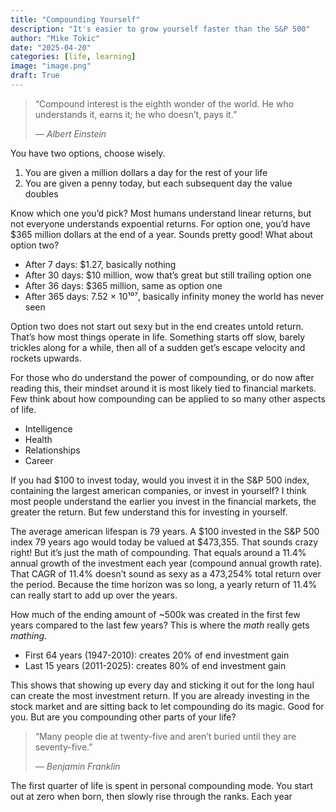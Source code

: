 ```yaml
---
title: "Compounding Yourself"
description: "It's easier to grow yourself faster than the S&P 500"
author: "Mike Tokic"
date: "2025-04-20"
categories: [life, learning]
image: "image.png"
draft: True
---
```


> “Compound interest is the eighth wonder of the world. He who understands it, earns it; he who doesn't, pays it.”
>
> — *Albert Einstein*

You have two options, choose wisely. 

1. You are given a million dollars a day for the rest of your life
2. You are given a penny today, but each subsequent day the value doubles

Know which one you'd pick? Most humans understand linear returns, but not everyone understands expoential returns. For option one, you'd have $365 million dollars at the end of a year. Sounds pretty good! What about option two? 

- After 7 days: $1.27, basically nothing
- After 30 days: $10 million, wow that's great but still trailing option one
- After 36 days: $365 million, same as option one 
- After 365 days: 7.52 × 10¹⁰⁷, basically infinity money the world has never seen

Option two does not start out sexy but in the end creates untold return. That's how most things operate in life. Something starts off slow, barely trickles along for a while, then all of a sudden get's escape velocity and rockets upwards. 

For those who do understand the power of compounding, or do now after reading this, their mindset around it is most likely tied to financial markets. Few think about how compounding can be applied to so many other aspects of life. 

- Intelligence
- Health
- Relationships 
- Career 

If you had $100 to invest today, would you invest it in the S&P 500 index, containing the largest american companies, or invest in yourself? I think most people understand the earlier you invest in the financial markets, the greater the return. But few understand this for investing in yourself. 

The average american lifespan is 79 years. A $100 invested in the S&P 500 index 79 years ago would today be valued at $473,355. That sounds crazy right! But it's just the math of compounding. That equals around a 11.4% annual growth of the investment each year (compound annual growth rate). That CAGR of 11.4% doesn't sound as sexy as a 473,254% total return over the period. Because the time horizon was so long, a yearly return of 11.4% can really start to add up over the years. 

How much of the ending amount of ~500k was created in the first few years compared to the last few years? This is where the *math* really gets *mathing*. 

- First 64 years (1947-2010): creates 20% of end investment gain
- Last 15 years (2011-2025): creates 80% of end investment gain 

This shows that showing up every day and sticking it out for the long haul can create the most investment return. If you are already investing in the stock market and are sitting back to let compounding do its magic. Good for you. But are you compounding other parts of your life? 

> "Many people die at twenty-five and aren't buried until they are seventy-five."
>
> — *Benjamin Franklin*

The first quarter of life is spent in personal compounding mode. You start out at zero when born, then slowly rise through the ranks. Each year